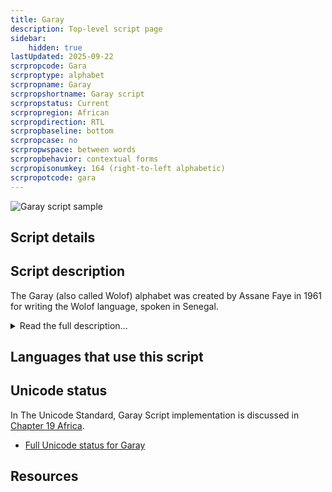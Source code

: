 ```yaml
---
title: Garay
description: Top-level script page
sidebar:
    hidden: true
lastUpdated: 2025-09-22
scrpropcode: Gara
scrproptype: alphabet
scrpropname: Garay
scrpropshortname: Garay script
scrpropstatus: Current
scrpropregion: African
scrpropdirection: RTL
scrpropbaseline: bottom
scrpropcase: no
scrpropwspace: between words
scrpropbehavior: contextual forms
scrpropisonumkey: 164 (right-to-left alphabetic)
scrpropotcode: gara
---
```



![Garay script sample](../images/gara-sample.png "Garay script sample")

## Script details

<ScriptDetails />

## Script description

The Garay (also called Wolof) alphabet was created by Assane Faye in 1961 for writing the Wolof language, spoken in Senegal.

<details>
<summary>Read the full description...</summary>The script is written from right to left using twenty-five consonant letters (including a ‘vowel-carrier’), four basic vowel signs, a vowel-length mark, a zero-vowel mark, and a gemination sign. Each consonant has an initial and a non-initial form.

It is unknown whether the script is in use; the Wolof language is normally written with the [Latin](/scrlang/scripts/latn) script. Charles Riley conducted a research trip to Senegal in 2009, during which time he met with Assane Faye and visited his home. He reported that Assane Faye had been offering lessons in the script to hundreds of people over the years, translated the Koran using it, and had a house filled with dozens of unpublished handwritten texts.
</details>

## Languages that use this script

<WsList script='Gara' wsMax='5' />

## Unicode status

In The Unicode Standard, Garay Script implementation is discussed in [Chapter 19 Africa](https://www.unicode.org/versions/latest/core-spec/chapter-19/#G746355).

- [Full Unicode status for Garay](/scrlang/unicode/gara-unicode)



## Resources

<ScriptResources detailSummary='seemore' />

